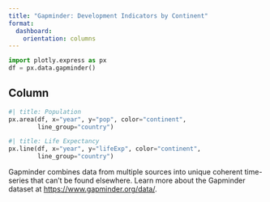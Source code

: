 ```yaml
---
title: "Gapminder: Development Indicators by Continent"
format: 
  dashboard:
    orientation: columns
---
```


```python
import plotly.express as px
df = px.data.gapminder()
```

## Column

```python
#| title: Population
px.area(df, x="year", y="pop", color="continent", 
        line_group="country")
```


```python
#| title: Life Expectancy
px.line(df, x="year", y="lifeExp", color="continent", 
        line_group="country")
```

::: {.card .flow}

Gapminder combines data from multiple sources into
unique coherent time-series that can’t be found
elsewhere. Learn more about the Gapminder dataset at
 <https://www.gapminder.org/data/>.
 
:::